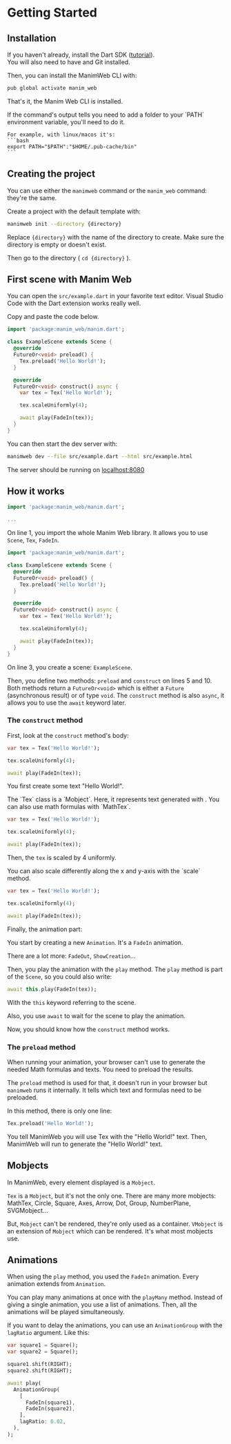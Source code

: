
# Getting Started

## Installation

If you haven't already, install the Dart SDK
([tutorial](https://dart.dev/get-dart)). <br />
You will also need to have <LaTeX  /> and Git installed.

Then, you can install the ManimWeb CLI with:

```bash
pub global activate manim_web
```

That's it, the Manim Web CLI is installed.

<Callout type="warning" emoji="⚠️">
	If the command's output tells you need to add a folder to your `PATH`
	environment variable, you'll need to do it.

	For example, with linux/macos it's:
	```bash
	export PATH="$PATH":"$HOME/.pub-cache/bin"
	```
</Callout>

## Creating the project

You can use either the `manimweb` command or the `manim_web` command: they're
the same.

Create a project with the default template with:

```bash
manimweb init --directory {directory}
```

Replace `{directory}` with the name of the directory to create. 
Make sure the directory is empty or doesn't exist.

Then go to the directory ( `cd {directory}` ).

## First scene with Manim Web

You can open the `src/example.dart` in your favorite text editor. 
Visual Studio Code with the Dart extension works really well.

Copy and paste the code below.

```dart
import 'package:manim_web/manim.dart';

class ExampleScene extends Scene {
  @override
  FutureOr<void> preload() {
    Tex.preload('Hello World!');
  }

  @override
  FutureOr<void> construct() async {
    var tex = Tex('Hello World!');

    tex.scaleUniformly(4);

    await play(FadeIn(tex));
  }
}
```

You can then start the dev server with:

```bash
manimweb dev --file src/example.dart --html src/example.html
```

The server should be running on
[localhost:8080](http://localhost:8080/example.html)

## How it works

```dart highlight=1
import 'package:manim_web/manim.dart';

...
```

On line 1, you import the whole Manim Web library. It allows you to use `Scene`,
`Tex`, `FadeIn`.

```dart highlight=3,5,10
import 'package:manim_web/manim.dart';

class ExampleScene extends Scene {
  @override
  FutureOr<void> preload() {
    Tex.preload('Hello World!');
  }

  @override
  FutureOr<void> construct() async {
    var tex = Tex('Hello World!');

    tex.scaleUniformly(4);

    await play(FadeIn(tex));
  }
}
```

On line 3, you create a scene: `ExampleScene`.

Then, you define two methods: `preload` and `construct` on lines 5 and 10.
Both methods return a `FutureOr<void>` which is either a `Future` (asynchronous
result) or of type `void`. The `construct` method is also `async`, it allows you
to use the `await` keyword later.

### The `construct` method

First, look at the `construct` method's body:

```dart highlight=1
var tex = Tex('Hello World!');

tex.scaleUniformly(4);

await play(FadeIn(tex));
```

You first create some text "Hello World!".

<Callout>
	The `Tex` class is a `Mobject`. Here, it represents text generated with <LaTeX/>.
	You can also use math formulas with `MathTex`.
</Callout>

```dart highlight=3
var tex = Tex('Hello World!');

tex.scaleUniformly(4);

await play(FadeIn(tex));
```

Then, the `tex` is scaled by 4 uniformly.

<Callout>
  You can also scale differently along the x and y-axis with the `scale` method.
</Callout>

```dart highlight=5
var tex = Tex('Hello World!');

tex.scaleUniformly(4);

await play(FadeIn(tex));
```

Finally, the animation part:

You start by creating a new `Animation`. It's a `FadeIn` animation.

<Callout>There are a lot more: `FadeOut`, `ShowCreation`...</Callout>

Then, you play the animation with the `play` method.
The `play` method is part of the `Scene`, so you could also write:

```dart
await this.play(FadeIn(tex));
```

With the `this` keyword referring to the scene.

Also, you use `await` to wait for the scene to play the animation.

Now, you should know how the `construct` method works.

### The `preload` method

When running your animation, your browser can't use <LaTeX /> to generate the
needed Math formulas and texts. You need to preload the results.

The `preload` method is used for that, it doesn't run in your browser but
`manimweb` runs it internally. It tells which text and formulas need to be
preloaded.

In this method, there is only one line:

```dart
Tex.preload('Hello World!');
```

You tell ManimWeb you will use Tex with the "Hello World!" text. Then, 
ManimWeb will run <LaTeX /> to generate the "Hello World!" text.

## Mobjects

In ManimWeb, every element displayed is a `Mobject`.

`Tex` is a `Mobject`, but it's not the only one. There are many more mobjects:
MathTex, Circle, Square, Axes, Arrow, Dot, Group, NumberPlane, SVGMobject...

But, `Mobject` can't be rendered, they're only used as a container. `VMobject`
is an extension of `Mobject` which can be rendered. It's what most mobjects use.

## Animations

When using the `play` method, you used the `FadeIn` animation. 
Every animation extends from `Animation`.

You can play many animations at once with the `playMany` method. Instead of
giving a single animation, you use a list of animations. Then, all the
animations will be played simultaneously.

If you want to delay the animations, you can use an `AnimationGroup` with the
`lagRatio` argument.
Like this:

```dart highlight=7-15
var square1 = Square();
var square2 = Square();

square1.shift(RIGHT);
square2.shift(RIGHT);

await play(
  AnimationGroup(
    [
      FadeIn(square1),
      FadeIn(square2),
    ],
    lagRatio: 0.02,
  ),
);
```
